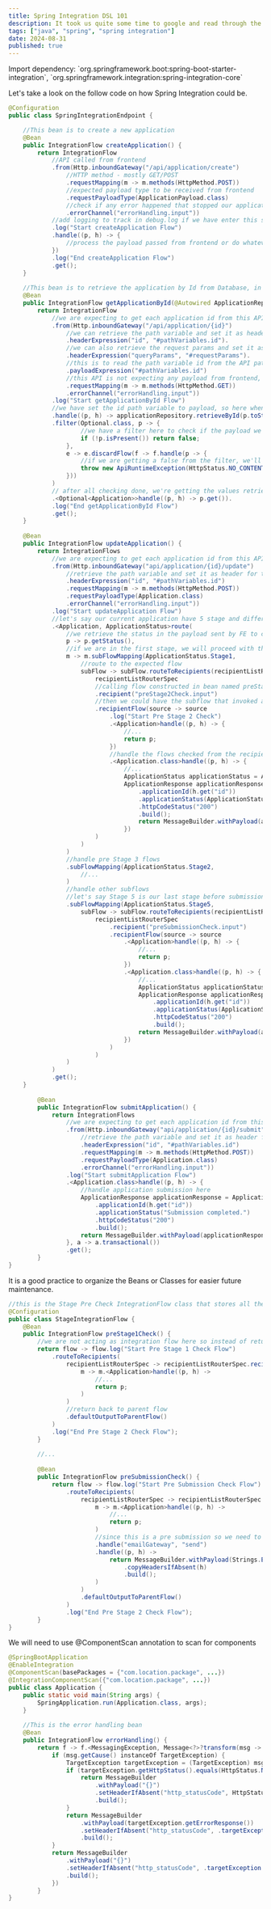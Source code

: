 ```yaml
---
title: Spring Integration DSL 101
description: It took us quite some time to google and read through the code.
tags: ["java", "spring", "spring integration"]
date: 2024-08-31
published: true
---
```



<Callout icon="💡">
Import dependency: `org.springframework.boot:spring-boot-starter-integration`, `org.springframework.integration:spring-integration-core`
</Callout>

Let's take a look on the follow code on how Spring Integration could be.

```java
@Configuration
public class SpringIntegrationEndpoint {

	//This bean is to create a new application
	@Bean
	public IntegrationFlow createApplication() {
		return IntegrationFlow
			//API called from frontend
			.from(Http.inboundGateway("/api/application/create") 
				//HTTP method - mostly GET/POST
				.requestMapping(m -> m.methods(HttpMethod.POST)) 
				//expected payload type to be received from frontend
				.requestPayloadType(ApplicationPayload.class)    
				//check if any error happened that stopped our application to continue running
				.errorChannel("errorHandling.input"))            
			//add logging to track in debug.log if we have enter this stage
			.log("Start createApplication Flow")                 
			.handle((p, h) -> {
				//process the payload passed from frontend or do whatever coding we need here
			})
			.log("End createApplication Flow")
			.get();
	}
		
	//This bean is to retrieve the application by Id from Database, in Spring, we can create ApplicationRepository interface extends to JpaRepository
	@Bean
	public IntegrationFlow getApplicationById(@Autowired ApplicationRepository ) {
		return IntegrationFlow
			//we are expecting to get each application id from this API called from frontend
			.from(Http.inboundGateway("/api/application/{id}")                   
				//we can retrieve the path variable and set it as header for this integration flow
				.headerExpression("id", "#pathVariables.id").                    
				//we can also retrieve the request params and set it as header for this integration flow
				.headerExpression("queryParams", "#requestParams").              
				//this is to read the path variable id from the API path and set it as payload
				.payloadExpression("#pathVariables.id")                          
				//this API is not expecting any payload from frontend, instead the frontend is expecting to GET the informations from this API
				.requestMapping(m -> m.methods(HttpMethod.GET))                  
				.errorChannel("errorHandling.input"))
			.log("Start getApplicationById Flow")
			//we have set the id path variable to payload, so here when we wanna use it, we're just gonna call p.toString()
			.handle((p, h) -> applicationRepository.retrieveById(p.toString()))  
			.filter(Optional.class, p -> {
					//we have a filter here to check if the payload we got from the previous step(database retrieve) is getting any value or not, we can also add somt other condition checking here if needed
					if (!p.isPresent()) return false;                                
				},
				e -> e.discardFlow(f -> f.handle(p -> {
					//if we are getting a false from the filter, we'll throw an exception
					throw new ApiRuntimeException(HttpStatus.NO_CONTENT, "", "");    
				}))
			)
			// after all checking done, we're getting the values retrieved from database to frontend as a whole response
			.<Optional<Application>>handle((p, h) -> p.get()).                   
			.log("End getApplicationById Flow")
			.get();
	}
		
	@Bean
	public IntegrationFlow updateApplication() {
		return IntegrationFlows
			//we are expecting to get each application id from this API called from frontend
			.from(Http.inboundGateway("api/application/{id}/update")               
				//retrieve the path variable and set it as header for this integration flow
				.headerExpression("id", "#pathVariables.id")                           
				.requestMapping(m -> m.methods(HttpMethod.POST))
				.requestPayloadType(Application.class)
				.errorChannel("errorHandling.input"))
			.log("Start updateApplication Flow")
			//let's say our current application have 5 stage and different stage will need to trigger different flow, we can use route here
			.<Application, ApplicationStatus>route(                                   
				//we retrieve the status in the payload sent by FE to check the current status condition
				p -> p.getStatus(),                                                    
				//if we are in the first stage, we will proceed with the following subflow
				m -> m.subFlowMapping(ApplicationStatus.Stage1,                        
					//route to the expected flow
					subFlow -> subFlow.routeToRecipients(recipientListRouterSpec ->    
						recipientListRouterSpec
						//calling flow constructed in bean named preStage2Check
						.recipient("preStage2Check.input")                         
						//then we could have the subflow that invoked as a recipient
						.recipientFlow(source -> source                            
							.log("Start Pre Stage 2 Check")
							.<Application>handle((p, h) -> {
								//...
								return p;
							})
							//handle the flows checked from the recipientFlow and return the payload to frontend
							.<Application.class>handle((p, h) -> {                     
								//...
								ApplicationStatus applicationStatus = ApplicationStatus.Stage3;
								ApplicationResponse applicationResponse = ApplicationResponse.builder()
									.applicationId(h.get("id"))
									.applicationStatus(ApplicationStatus.Stage1Completed)
									.httpCodeStatus("200")
									.build();
									return MessageBuilder.withPayload(applicationResponse).build();
								})
						)
					)
				)
				//handle pre Stage 3 flows
				.subFlowMapping(ApplicationStatus.Stage2,                              
					//...
				)
				//handle other subflows                                                
				//let's say Stage 5 is our last stage before submission, we will go for presubmission check in this stage  
		 		.subFlowMapping(ApplicationStatus.Stage5,                              
					subFlow -> subFlow.routeToRecipients(recipientListRouterSpec ->
			 			recipientListRouterSpec
							.recipient("preSubmissionCheck.input")
							.recipientFlow(source -> source
								.<Application>handle((p, h) -> {
			 						//...
									return p;
								})
								.<Application.class>handle((p, h) -> {
									//...
									ApplicationStatus applicationStatus = ApplicationStatus.Stage5;
									ApplicationResponse applicationResponse = ApplicationResponse.builder()
										.applicationId(h.get("id"))
										.applicationStatus(ApplicationStatus.SubmissionReady)
										.httpCodeStatus("200")
										.build();
									return MessageBuilder.withPayload(applicationResponse).build();
								})
							)
						)
				)
			)
			.get();
	}
		
		@Bean
		public IntegrationFlow submitApplication() {
			return IntegrationFlows
				//we are expecting to get each application id from this API called from frontend
				.from(Http.inboundGateway("api/application/{id}/submit")         
					//retrieve the path variable and set it as header for this integration flow
					.headerExpression("id", "#pathVariables.id")                 
					.requestMapping(m -> m.methods(HttpMethod.POST))
					.requestPayloadType(Application.class)
					.errorChannel("errorHandling.input"))
				.log("Start submitApplication Flow")
				.<Application.class>handle((p, h) -> {
					//handle application submission here
					ApplicationResponse applicationResponse = ApplicationResponse.builder()
						.applicationId(h.get("id"))
						.applicationStatus("Submission completed.")
						.httpCodeStatus("200")
						.build();
					return MessageBuilder.withPayload(applicationResponse).build
				}, a -> a.transactional())
				.get();
		}
}
```

It is a good practice to organize the Beans or Classes for easier future maintenance.

```java
//this is the Stage Pre Check IntegrationFlow class that stores all the IntegrationFlow we're using for SpringIntegrationEndpoint class
@Configuration
public class StageIntegrationFlow {
	@Bean
	public IntegrationFlow preStage1Check() {
		//we are not acting as integration flow here so instead of returning IntegrationFlow we return as a flow
		return flow -> flow.log("Start Pre Stage 1 Check Flow")              
			.routeToRecipients(
				recipientListRouterSpec -> recipientListRouterSpec.recipientFlow((Application p) -> !p.getBasicDetails().isEmpty(),
					m -> m.<Application>handle((p, h) ->
						//...
						return p;
					)
				)
				//return back to parent flow
				.defaultOutputToParentFlow()                         
			)
			.log("End Pre Stage 2 Check Flow");
		}
		
		//...
		
		@Bean
		public IntegrationFlow preSubmissionCheck() {
			return flow -> flow.log("Start Pre Submission Check Flow")
				.routeToRecipients(
					recipientListRouterSpec -> recipientListRouterSpec.recipientFlow((Application p) -> !p.getAdditionalDetails().isEmpty(),
						m -> m.<Application>handle((p, h) ->
							//...
							return p;
						)
						//since this is a pre submission so we need to call the email gateway to send user a copy of the application
						.handle("emailGateway", "send")                   
						.handle((p, h) -> 
							return MessageBuilder.withPayload(Strings.EMPTY)
								.copyHeadersIfAbsent(h)
								.build();
						)
					)
					.defaultOutputToParentFlow()
				)
				.log("End Pre Stage 2 Check Flow");
		}
}
```

We will need to use @ComponentScan annotation to scan for components

```java
@SpringBootApplication
@EnableIntegration
@ComponentScan(basePackages = {"com.location.package", ...})
@IntegrationComponentScan({"com.location.package", ...})
public class Application {
	public static void main(String args) {
		SpringApplication.run(Application.class, args);
	}
		
	//This is the error handling bean
	@Bean
	public IntegrationFlow errorHandling() {
		return f -> f.<MessagingException, Message<?>?transform(msg -> {
			if (msg.getCause() instanceOf TargetException) {
				TargetException targetException = (TargetException) msg.getCause();
				if (targetException.getHttpStatus().equals(HttpStatus.NO_CONTENT)) {
					return MessageBuilder
						.withPayload("{}")
						.setHeaderIfAbsent("http_statusCode", HttpStatus.OK)
						.build();
				}
				return MessageBuilder
					.withPayload(targetException.getErrorResponse())
					.setHeaderIfAbsent("http_statusCode", .targetException.getHttpStatus())
					.build();
			}
			return MessageBuilder
				.withPayload("{}")
				.setHeaderIfAbsent("http_statusCode", .targetException.getHttpStatus())
				.build();
			})
		}
}
```